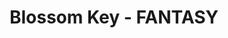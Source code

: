 ---
title: "Blossom Key - FANTASY"
images:
  color: "MUfCHtba5zu7kThLo7MWpiOdtxnsb5fHqjKJXcDh0yA9ENwg"
  item: "MUfCHtba5zu7e9qmdKFzXwvQsBGrRSkMJAq9nL0uKtI4Ypg5"
type: "key"
crate: "anniversary"
multiinstance: true
multiinstanceuuid: "f99cc1bd-1e12-413f-8f07-191fee1c7321"
---